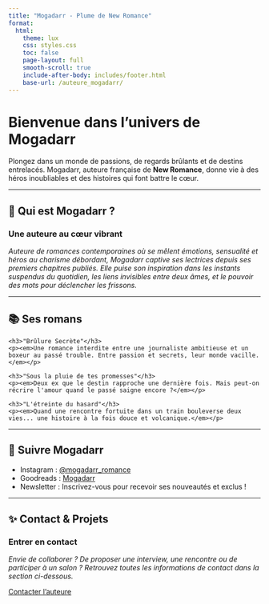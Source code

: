 ```yaml
---
title: "Mogadarr - Plume de New Romance"
format:
  html:
    theme: lux
    css: styles.css
    toc: false
    page-layout: full
    smooth-scroll: true
    include-after-body: includes/footer.html
    base-url: /auteure_mogadarr/
---
```


# Bienvenue dans l'univers de **Mogadarr**

<div class="intro">
  <p>Plongez dans un monde de passions, de regards brûlants et de destins entrelacés. Mogadarr, auteure française de <strong>New Romance</strong>, donne vie à des héros inoubliables et des histoires qui font battre le cœur.</p>
</div>

---

## 🌟 Qui est Mogadarr ?

<section class="rubrique">
  <h3>Une auteure au cœur vibrant</h3>
  <p><em>Auteure de romances contemporaines où se mêlent émotions, sensualité et héros au charisme débordant, Mogadarr captive ses lectrices depuis ses premiers chapitres publiés. Elle puise son inspiration dans les instants suspendus du quotidien, les liens invisibles entre deux âmes, et le pouvoir des mots pour déclencher les frissons.</em></p>
</section>

---

## 📚 Ses romans

<section class="books">
  <div class="book">
    <h3>"Brûlure Secrète"</h3>
    <p><em>Une romance interdite entre une journaliste ambitieuse et un boxeur au passé trouble. Entre passion et secrets, leur monde vacille.</em></p>
  </div>

  <div class="book">
    <h3>"Sous la pluie de tes promesses"</h3>
    <p><em>Deux ex que le destin rapproche une dernière fois. Mais peut-on récrire l'amour quand le passé saigne encore ?</em></p>
  </div>

  <div class="book">
    <h3>"L'étreinte du hasard"</h3>
    <p><em>Quand une rencontre fortuite dans un train bouleverse deux vies... une histoire à la fois douce et volcanique.</em></p>
  </div>
</section>

---

## 📱 Suivre Mogadarr

- Instagram : [@mogadarr_romance](https://instagram.com/mogadarr_romance)
- Goodreads : [Mogadarr](https://goodreads.com)
- Newsletter : Inscrivez-vous pour recevoir ses nouveautés et exclus !

---

## ✨ Contact & Projets

<section class="rubrique">
  <h3>Entrer en contact</h3>
  <p><em>Envie de collaborer ? De proposer une interview, une rencontre ou de participer à un salon ? Retrouvez toutes les informations de contact dans la section ci-dessous.</em></p>
</section>

<a href="mailto:mogadarr@gmail.com" class="button">Contacter l’auteure</a>
